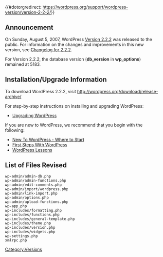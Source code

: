 {{#dotorgredirect: https://wordpress.org/support/wordpress-version/version-2-2-2/}}
== Announcement ==
On Sunday, August 5, 2007, WordPress [[Version 2.2.2]] was released to the public. For information on the changes and improvements in this new version, see [[Changelog/2.2.2|Changelog for 2.2.2]].  

For Version 2.2.2, the database version ('''db_version''' in '''wp_options''') remained at 5183.

==Installation/Upgrade Information==
To download WordPress 2.2.2, visit http://wordpress.org/download/release-archive/

For step-by-step instructions on installing and upgrading WordPress:

* [[Upgrading WordPress]]

If you are new to WordPress, we recommend that you begin with the following:
* [[New To WordPress - Where to Start]]
* [[First Steps With WordPress]]
* [[WordPress Lessons]]
<!--
== New User Features ==
== Developer / Power User Stuff ==
-->
==List of Files Revised==
<pre>
wp-admin/admin-db.php  
wp-admin/admin-functions.php 
wp-admin/edit-comments.php
wp-admin/import/wordpress.php 
wp-admin/link-import.php 
wp-admin/options.php  
wp-admin/upload-functions.php 
wp-app.php 
wp-includes/formatting.php  
wp-includes/functions.php
wp-includes/general-template.php 
wp-includes/theme.php 
wp-includes/version.php  
wp-includes/widgets.php
wp-settings.php 
xmlrpc.php 
</pre>

{{Versions}}

[[Category:Versions]]